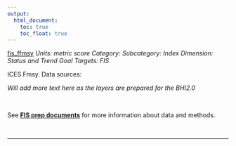 ```yaml
---
output:
  html_document:
    toc: true
    toc_float: true
---
```


[fis_ffmsy](https://github.com/OHI-Science/bhi/blob/master/baltic/layers/fis_ffmsy_bhi2015.csv)
*Units: metric score*
*Category:*
*Subcategory:*
*Index Dimension: Status and Trend*
*Goal Targets: FIS*

ICES  Fmsy.  Data sources:

*Will add more text here as the layers are prepared for the BHI2.0*

<br>

See [**FIS prep documents**](https://github.com/OHI-Science/bhi-1.0-archive/blob/draft/baltic2015/prep/FIS/fis_prep.md) for more information about data and methods.

<br>

--- 
